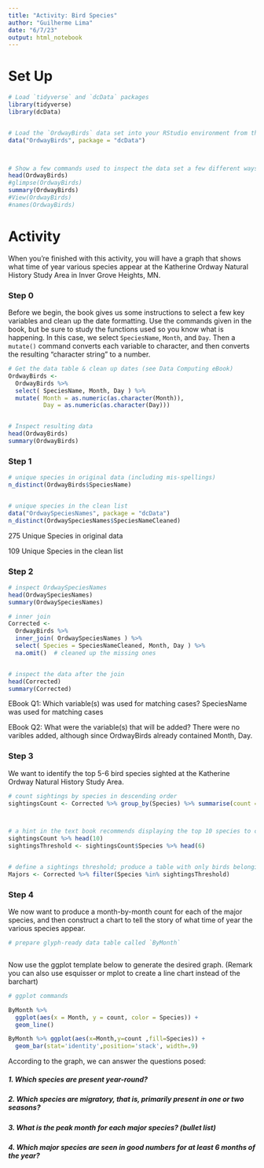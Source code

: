 ```yaml
---
title: "Activity: Bird Species"
author: "Guilherme Lima"
date: "6/7/23"
output: html_notebook
---
```



# Set Up

```r
# Load `tidyverse` and `dcData` packages
library(tidyverse)
library(dcData)


# Load the `OrdwayBirds` data set into your RStudio environment from the `dcData` package
data("OrdwayBirds", package = "dcData")



# Show a few commands used to inspect the data set a few different ways
head(OrdwayBirds)
#glimpse(OrdwayBirds)
summary(OrdwayBirds)
#View(OrdwayBirds)
#names(OrdwayBirds)
```

# Activity

When you're finished with this activity, you will have a graph that shows what time of year various species appear at the Katherine Ordway Natural History Study Area in Inver Grove Heights, MN.

### Step 0

Before we begin, the book gives us some instructions to select a few key variables and clean up the date formatting.  Use the commands given in the book, but be sure to study the functions used so you know what is happening.  In this case, we select `SpeciesName`, `Month`, and `Day`. Then a `mutate()` command converts each variable to character, and then converts the resulting "character string" to a number.

```r
# Get the data table & clean up dates (see Data Computing eBook)
OrdwayBirds <-
  OrdwayBirds %>%
  select( SpeciesName, Month, Day ) %>%
  mutate( Month = as.numeric(as.character(Month)), 
          Day = as.numeric(as.character(Day)))


# Inspect resulting data
head(OrdwayBirds)
summary(OrdwayBirds)
```



### Step 1




```r
# unique species in original data (including mis-spellings)
n_distinct(OrdwayBirds$SpeciesName)


# unique species in the clean list
data("OrdwaySpeciesNames", package = "dcData")
n_distinct(OrdwaySpeciesNames$SpeciesNameCleaned)

```
275 Unique Species in original data

109 Unique Species in the clean list 

### Step 2
  

```r
# inspect OrdwaySpeciesNames
head(OrdwaySpeciesNames)
summary(OrdwaySpeciesNames)

# inner join
Corrected <-
  OrdwayBirds %>%
  inner_join( OrdwaySpeciesNames ) %>% 
  select( Species = SpeciesNameCleaned, Month, Day ) %>%
  na.omit()  # cleaned up the missing ones


# inspect the data after the join
head(Corrected)
summary(Corrected)
```

EBook Q1: Which variable(s) was used for matching cases?
SpeciesName was used for matching cases

EBook Q2: What were the variable(s) that will be added?
There were no varibles added, although since OrdwayBirds already contained Month, Day.

### Step 3

We want to identify the top 5-6 bird species sighted at the Katherine Ordway Natural History Study Area.

```r
# count sightings by species in descending order
sightingsCount <- Corrected %>% group_by(Species) %>% summarise(count = n()) %>% arrange(desc(count))



# a hint in the text book recommends displaying the top 10 species to choose our threshold
sightingsCount %>% head(10)
sightingsThreshold <- sightingsCount$Species %>% head(6) 


# define a sightings threshold; produce a table with only birds belonging to major species
Majors <- Corrected %>% filter(Species %in% sightingsThreshold)

```


### Step 4

We now want to produce a month-by-month count for each of the major species, and then construct a chart to tell the story of what time of year the various species appear.

```r
# prepare glyph-ready data table called `ByMonth`



```

Now use the ggplot template below to generate the desired graph. (Remark you can also use esquisser or mplot to create a line chart instead of the barchart)



```r
# ggplot commands

ByMonth %>% 
  ggplot(aes(x = Month, y = count, color = Species)) + 
  geom_line()

ByMonth %>% ggplot(aes(x=Month,y=count ,fill=Species)) +
  geom_bar(stat='identity',position='stack', width=.9) 

```

According to the graph, we can answer the questions posed:

##### 1. Which species are present year-round?  



##### 2. Which species are migratory, that is, primarily present in one or two seasons?




##### 3. What is the peak month for each major species? (bullet list)




##### 4. Which major species are seen in good numbers for at least 6 months of the year?



```r

```

